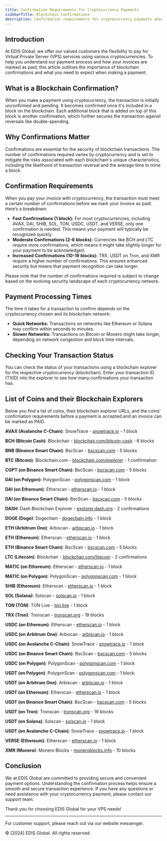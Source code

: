 ```yaml
---
title: Confirmation Requirements for Cryptocurrency Payments
sidebarTitle: Blockchain Confirmations
description: Confirmation requirements for cryptocurrency payments when purchasing VPS services from EDIS Global. Ensure your transaction is secure and recognized swiftly with our comprehensive guide to blockchain confirmations.
---
```


## Introduction

At EDIS Global, we offer our valued customers the flexibility to pay for Virtual Private Server (VPS) services using various cryptocurrencies. To help you understand our payment process and how your invoices are marked as paid, this article outlines the importance of blockchain confirmations and what you need to expect when making a payment.

## What is a Blockchain Confirmation?

When you make a payment using cryptocurrency, the transaction is initially unconfirmed and pending. It becomes confirmed once it's included in a block on the blockchain. Each additional block that is added on top of this block is another confirmation, which further secures the transaction against reversals like double-spending.

## Why Confirmations Matter

Confirmations are essential for the security of blockchain transactions. The number of confirmations required varies by cryptocurrency and is set to mitigate the risks associated with each blockchain's unique characteristics, including the likelihood of transaction reversal and the average time to mine a block.

## Confirmation Requirements

When you pay your invoice with cryptocurrency, the transaction must meet a certain number of confirmations before we mark your invoice as paid. Here’s a breakdown:

- **Fast Confirmations (1 block):** For most cryptocurrencies, including AVAX, DAI, SHIB, SOL, TON, USDC, USDT, and VERSE, only one confirmation is needed. This means your payment will typically be recognized quickly.
- **Moderate Confirmations (2-6 blocks):** Currencies like BCH and LTC require more confirmations, which means it might take slightly longer for your payment to be acknowledged.
- **Increased Confirmations (10-19 blocks):** TRX, USDT on Tron, and XMR require a higher number of confirmations. This ensures enhanced security but means that payment recognition can take longer.

Please note that the number of confirmations required is subject to change based on the evolving security landscape of each cryptocurrency network.

## Payment Processing Times

The time it takes for a transaction to confirm depends on the cryptocurrency chosen and its blockchain network:

- **Quick Networks:** Transactions on networks like Ethereum or Solana may confirm within seconds to minutes.
- **Slower Networks:** Transactions on Bitcoin or Monero might take longer, depending on network congestion and block time intervals.

## Checking Your Transaction Status

You can check the status of your transactions using a blockchain explorer for the respective cryptocurrency (blockchain). Enter your transaction ID (TXID) into the explorer to see how many confirmations your transaction has.

## List of Coins and their Blockchain Explorers

Below you find a list of coins, their blockchain explorer URLs, and the coins' confirmation requirements before a payment is accepted and an invoice can be marked as PAID.

**AVAX (Avalanche C-Chain)**: SnowTrace - [snowtrace.io](https://snowtrace.io/) - 1 block

**BCH (Bitcoin Cash)**: Blockchair - [blockchair.com/bitcoin-cash](https://blockchair.com/bitcoin-cash) - 6 blocks

**BNB (Binance Smart Chain)**: BscScan - [bscscan.com](https://bscscan.com/) - 5 blocks

**BTC (Bitcoin)**: Blockchain.com - [blockchain.com/explorer](https://www.blockchain.com/explorer) - 1 confirmation

**CGPT (on Binance Smart Chain)**: BscScan - [bscscan.com](https://bscscan.com/) - 5 blocks

**DAI (on Polygon)**: PolygonScan - [polygonscan.com](https://polygonscan.com/) - 1 block

**DAI (on Ethereum)**: Etherscan - [etherscan.io](https://etherscan.io/) - 1 block

**DAI (on Binance Smart Chain)**: BscScan - [bscscan.com](https://bscscan.com/) - 5 blocks

**DASH**: Dash Blockchain Explorer - [explorer.dash.org](https://explorer.dash.org/) - 2 confirmations

**DOGE (Doge)**: Dogechain - [dogechain.info](https://dogechain.info/) - 1 block

**ETH (Arbitrum One)**: Arbiscan - [arbiscan.io](https://arbiscan.io/) - 1 block

**ETH (Ethereum)**: Etherscan - [etherscan.io](https://etherscan.io/) - 1 block

**ETH (Binance Smart Chain)**: BscScan - [bscscan.com](https://bscscan.com/) - 5 blocks

**LTC (Litecoin)**: Blockchair - [blockchair.com/litecoin](https://blockchair.com/litecoin) - 2 confirmations

**MATIC (on Ethereum)**: Etherscan - [etherscan.io](https://etherscan.io/) - 1 block

**MATIC (on Polygon)**: PolygonScan - [polygonscan.com](https://polygonscan.com/) - 1 block

**SHIB (Ethereum)**: Etherscan - [etherscan.io](https://etherscan.io/) - 1 block

**SOL (Solana)**: Solscan - [solscan.io](https://solscan.io/) - 1 block

**TON (TON)**: TON Live - [ton.live](https://ton.live/) - 1 block

**TRX (Tron)**: Tronscan - [tronscan.org](https://tronscan.org/) - 19 blocks

**USDC (on Ethereum)**: Etherscan - [etherscan.io](https://etherscan.io/) - 1 block

**USDC (on Arbitrum One)**: Arbiscan - [arbiscan.io](https://arbiscan.io/) - 1 block

**USDC (on Avalanche C-Chain)**: SnowTrace - [snowtrace.io](https://snowtrace.io/) - 1 block

**USDC (on Binance Smart Chain)**: BscScan - [bscscan.com](https://bscscan.com/) - 5 blocks

**USDC (on Polygon)**: PolygonScan - [polygonscan.com](https://polygonscan.com/) - 1 block

**USDT (on Polygon)**: PolygonScan - [polygonscan.com](https://polygonscan.com/) - 1 block

**USDT (on Arbitrum One)**: Arbiscan - [arbiscan.io](https://arbiscan.io/) - 1 block

**USDT (on Ethereum)**: Etherscan - [etherscan.io](https://etherscan.io/) - 1 block

**USDT (on Binance Smart Chain)**: BscScan - [bscscan.com](https://bscscan.com/) - 5 blocks

**USDT (on Tron)**: Tronscan - [tronscan.org](https://tronscan.org/) - 19 blocks

**USDT (on Solana)**: Solscan - [solscan.io](https://solscan.io/) - 1 block

**USDT (on Avalanche C-Chain)**: SnowTrace - [snowtrace.io](https://snowtrace.io/) - 1 block

**VERSE (Ethereum)**: Etherscan - [etherscan.io](https://etherscan.io/) - 1 block

**XMR (Monero)**: Monero Blocks - [moneroblocks.info](https://moneroblocks.info/) - 10 blocks

## Conclusion

We at EDIS Global are committed to providing secure and convenient payment options. Understanding the confirmation process helps ensure a smooth and secure transaction experience. If you have any questions or need assistance with your cryptocurrency payment, please contact our support team.

Thank you for choosing EDIS Global for your VPS needs!

---

For customer support, please reach out via our website messenger.

© \[2024] EDIS Global. All rights reserved.
